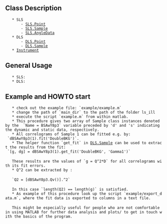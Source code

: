 == Class Description ==
	* SLS
		- [[SLS.Point]]
		- [[SLS.Sample]]
		- [[SLS.AngleData]]
	* DLS
		- [[DLS.Point]]
		- [[DLS.Sample]]
	* [[Instrument]]
== General Usage ==
	* SLS:
	* DLS:
== Example and HOWTO start ==
	* check out the example file: `example/example.m`
	* change the path of `main_dir` to the path of the folder ls_ill
	* execute the script `example.m` from within matlab.
	* This procedure gives two array of Sample class instances denoted by the  `Name = BSAwY8p3` variable preceded by 'd' and 's' indicating the dynamic and static data, respectively.
	* All correlograms of Sample 1 can be fitted e.g. by: </br> `dBSAwY8p3(1).fit('DoubleBKG')`.
	* The helper function `get_fit` in [[DLS.Sample]] can be used to extract the results from the fit:</br> `[g, dg] = dBSAwY8p3(1).get_fit('DoubleBKG', 'Gamma1')`</br>
	These results are the values of `g = Q^2*D` for all correlograms with its fit errors.
	* Q^2 can be extracted by :</br>
	`Q2 = [dBSAwY8p3.Qv()].^2`</br>
	In this case `length(Q2) == length(g)` is satisfied.
	* As example of this procedure look up the script `example/export_data.m`, where the fit data is exported to columns in a text file. </br>
	This might be especially useful for people who are not comfortable in using MATLAB for further data analysis and plots/ to get in touch with the basics of the program.
	

